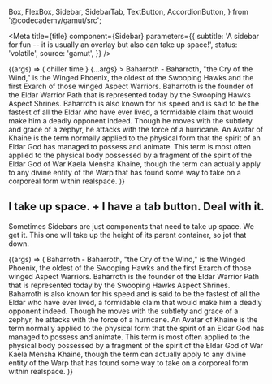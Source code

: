   Box,
  FlexBox,
  Sidebar,
  SidebarTab,
  TextButton,
  AccordionButton,
} from '@codecademy/gamut/src';

<Meta
  title={title}
  component={Sidebar}
  parameters={{
    subtitle:
      'A sidebar for fun -- it is usually an overlay but also can take up space!',
    status: 'volatile',
    source: 'gamut',
  }}
/>

<Canvas>
  <Story name="Sidebar">
    {(args) => (
      <Box height="20rem">
        <Sidebar
          overlay
          openFrom={'left'}
          button={
            <TextButton height={'5rem'} width={'5rem'}>
              chiller time
            </TextButton>
          }
          {...args}
        >
          Baharroth - Baharroth, "the Cry of the Wind," is the Winged Phoenix,
          the oldest of the Swooping Hawks and the first Exarch of those winged
          Aspect Warriors. Baharroth is the founder of the Eldar Warrior Path
          that is represented today by the Swooping Hawks Aspect Shrines.
          Baharroth is also known for his speed and is said to be the fastest of
          all the Eldar who have ever lived, a formidable claim that would make
          him a deadly opponent indeed. Though he moves with the subtlety and
          grace of a zephyr, he attacks with the force of a hurricane.
        </Sidebar>
        <FlexBox>
          An Avatar of Khaine is the term normally applied to the physical form
          that the spirit of an Eldar God has managed to possess and animate.
          This term is most often applied to the physical body possessed by a
          fragment of the spirit of the Eldar God of War Kaela Mensha Khaine,
          though the term can actually apply to any divine entity of the Warp
          that has found some way to take on a corporeal form within realspace.
        </FlexBox>
      </Box>
    )}
  </Story>
</Canvas>

<Props story="Sidebar" />

## I take up space. + I have a tab button. Deal with it.

Sometimes Sidebars are just components that need to take up space. We get it. This one will take up the height of its parent container, so jot that down.

<Canvas>
  <Story name="SidebarTab">
    {(args) => (
      <FlexBox height="20rem">
        <SidebarTab expanded={true} {...args}>
          Baharroth - Baharroth, "the Cry of the Wind," is the Winged Phoenix,
          the oldest of the Swooping Hawks and the first Exarch of those winged
          Aspect Warriors. Baharroth is the founder of the Eldar Warrior Path
          that is represented today by the Swooping Hawks Aspect Shrines.
          Baharroth is also known for his speed and is said to be the fastest of
          all the Eldar who have ever lived, a formidable claim that would make
          him a deadly opponent indeed. Though he moves with the subtlety and
          grace of a zephyr, he attacks with the force of a hurricane.
        </SidebarTab>
        <FlexBox>
          An Avatar of Khaine is the term normally applied to the physical form
          that the spirit of an Eldar God has managed to possess and animate.
          This term is most often applied to the physical body possessed by a
          fragment of the spirit of the Eldar God of War Kaela Mensha Khaine,
          though the term can actually apply to any divine entity of the Warp
          that has found some way to take on a corporeal form within realspace.
        </FlexBox>
      </FlexBox>
    )}
  </Story>
</Canvas>

<Props story="SidebarTab" />
